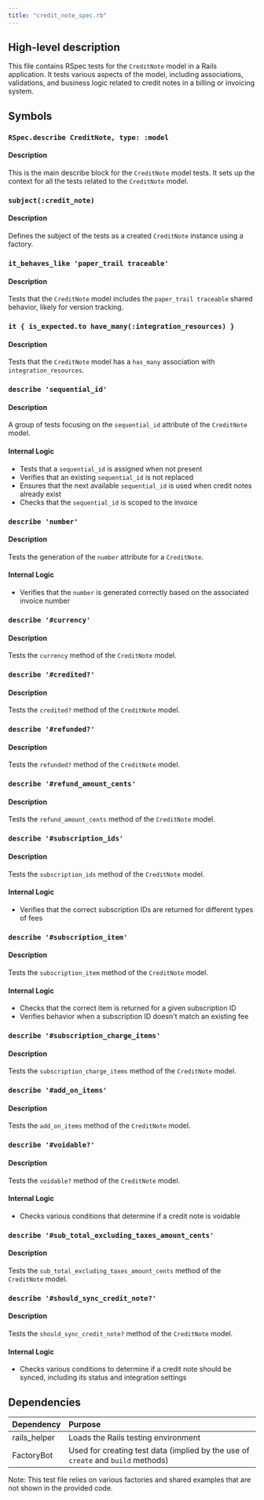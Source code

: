 ```yaml
---
title: "credit_note_spec.rb"
---
```


## High-level description
This file contains RSpec tests for the `CreditNote` model in a Rails application. It tests various aspects of the model, including associations, validations, and business logic related to credit notes in a billing or invoicing system.

## Symbols

### `RSpec.describe CreditNote, type: :model`
#### Description
This is the main describe block for the `CreditNote` model tests. It sets up the context for all the tests related to the `CreditNote` model.

### `subject(:credit_note)`
#### Description
Defines the subject of the tests as a created `CreditNote` instance using a factory.

### `it_behaves_like 'paper_trail traceable'`
#### Description
Tests that the `CreditNote` model includes the `paper_trail traceable` shared behavior, likely for version tracking.

### `it { is_expected.to have_many(:integration_resources) }`
#### Description
Tests that the `CreditNote` model has a `has_many` association with `integration_resources`.

### `describe 'sequential_id'`
#### Description
A group of tests focusing on the `sequential_id` attribute of the `CreditNote` model.

#### Internal Logic
- Tests that a `sequential_id` is assigned when not present
- Verifies that an existing `sequential_id` is not replaced
- Ensures that the next available `sequential_id` is used when credit notes already exist
- Checks that the `sequential_id` is scoped to the invoice

### `describe 'number'`
#### Description
Tests the generation of the `number` attribute for a `CreditNote`.

#### Internal Logic
- Verifies that the `number` is generated correctly based on the associated invoice number

### `describe '#currency'`
#### Description
Tests the `currency` method of the `CreditNote` model.

### `describe '#credited?'`
#### Description
Tests the `credited?` method of the `CreditNote` model.

### `describe '#refunded?'`
#### Description
Tests the `refunded?` method of the `CreditNote` model.

### `describe '#refund_amount_cents'`
#### Description
Tests the `refund_amount_cents` method of the `CreditNote` model.

### `describe '#subscription_ids'`
#### Description
Tests the `subscription_ids` method of the `CreditNote` model.

#### Internal Logic
- Verifies that the correct subscription IDs are returned for different types of fees

### `describe '#subscription_item'`
#### Description
Tests the `subscription_item` method of the `CreditNote` model.

#### Internal Logic
- Checks that the correct item is returned for a given subscription ID
- Verifies behavior when a subscription ID doesn't match an existing fee

### `describe '#subscription_charge_items'`
#### Description
Tests the `subscription_charge_items` method of the `CreditNote` model.

### `describe '#add_on_items'`
#### Description
Tests the `add_on_items` method of the `CreditNote` model.

### `describe '#voidable?'`
#### Description
Tests the `voidable?` method of the `CreditNote` model.

#### Internal Logic
- Checks various conditions that determine if a credit note is voidable

### `describe '#sub_total_excluding_taxes_amount_cents'`
#### Description
Tests the `sub_total_excluding_taxes_amount_cents` method of the `CreditNote` model.

### `describe '#should_sync_credit_note?'`
#### Description
Tests the `should_sync_credit_note?` method of the `CreditNote` model.

#### Internal Logic
- Checks various conditions to determine if a credit note should be synced, including its status and integration settings

## Dependencies
| Dependency | Purpose |
|:-----------|:--------|
| rails_helper | Loads the Rails testing environment |
| FactoryBot | Used for creating test data (implied by the use of `create` and `build` methods) |

Note: This test file relies on various factories and shared examples that are not shown in the provided code.